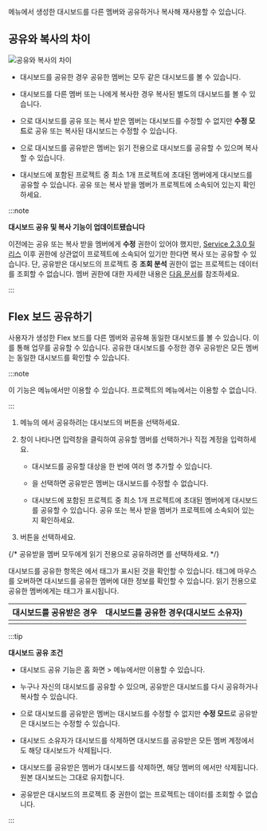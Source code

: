 <Cmdname sid="integratedFlexboard" className="uitext" /> 메뉴에서 생성한 대시보드를 다른 멤버와 공유하거나 복사해 재사용할 수 있습니다.

## 공유와 복사의 차이

![공유와 복사의 차이](/img/flexboard-compare-sharing-copy.png)

* 대시보드를 공유한 경우 공유한 멤버는 모두 같은 대시보드를 볼 수 있습니다.

* 대시보드를 다른 멤버 또는 나에게 복사한 경우 복사된 별도의 대시보드를 볼 수 있습니다.

* <Cmdname sid="read_only" className="uitext" />으로 대시보드를 공유 또는 복사 받은 멤버는 대시보드를 수정할 수 없지만 <b>수정 모드</b>로 공유 또는 복사된 대시보드는 수정할 수 있습니다.

* <Cmdname sid="read_only" className="uitext" />으로 대시보드를 공유받은 멤버는 읽기 전용으로 대시보드를 공유할 수 있으며 복사할 수 있습니다.

* 대시보드에 포함된 프로젝트 중 최소 1개 프로젝트에 초대된 멤버에게 대시보드를 공유할 수 있습니다. 공유 또는 복사 받을 멤버가 프로젝트에 소속되어 있는지 확인하세요.

  <ImgLang img='flexboard-check-projects.png' desc='대시보드 목록' />

:::note

**대시보드 공유 및 복사 기능이 업데이트됐습니다**

이전에는 공유 또는 복사 받을 멤버에게 **수정** 권한이 있어야 했지만, [Service 2.3.0 릴리스](../release-notes/service/service-2_3_x) 이후 권한에 상관없이 프로젝트에 소속되어 있기만 한다면 복사 또는 공유할 수 있습니다. 단, 공유받은 대시보드의 프로젝트 중 **조회 분석** 권한이 없는 프로젝트는 데이터를 조회할 수 없습니다. 멤버 권한에 대한 자세한 내용은 [다음 문서](../project/project-structure#member-auth)를 참조하세요.

:::


## Flex 보드 공유하기

사용자가 생성한 Flex 보드를 다른 멤버와 공유해 동일한 대시보드를 볼 수 있습니다. 이를 통해 업무를 공유할 수 있습니다. 공유한 대시보드를 수정한 경우 공유받은 모든 멤버는 동일한 대시보드를 확인할 수 있습니다. 

:::note

이 기능은 <Cmdname sid="integratedFlexboard" className="uitext" /> 메뉴에서만 이용할 수 있습니다. 프로젝트의 <Cmdname sid="flexboard" className="uitext" /> 메뉴에서는 이용할 수 없습니다.

:::

1. <Cmdname sid="integratedFlexboard" className="uitext" /> 메뉴의 <Cmdname sid="dashboard_list" className="uitext" />에서 공유하려는 대시보드의 <LinkImage img="ico-flexboard-share.svg" className="ico" /> 버튼을 선택하세요.

    <ImgLang img="flexboard-share-01.png" desc="Flex 보드 공유" />

1. <Cmdname sid="share_dashboard" className="uitext" /> 창이 나타나면 입력창을 클릭하여 공유할 멤버를 선택하거나 직접 계정을 입력하세요. 

    <ImgLang img="flexboard-share-02.png" desc="Flex 보드 공유" />

    * 대시보드를 공유할 대상을 한 번에 여러 명 추가할 수 있습니다.

    * <Cmdname sid="read_only" className="uitext" />을 선택하면 공유받은 멤버는 대시보드를 수정할 수 없습니다.

    * 대시보드에 포함된 프로젝트 중 최소 1개 프로젝트에 초대된 멤버에게 대시보드를 공유할 수 있습니다. 공유 또는 복사 받을 멤버가 프로젝트에 소속되어 있는지 확인하세요.

1. <Cmdname sid="BTN09441" className="uitext" /> 버튼을 선택하세요.

{/* 공유받을 멤버 모두에게 읽기 전용으로 공유하려면 <Cmdname sid="ITM07634" className="uitext" />를 선택하세요. */}

대시보드를 공유한 항목은 <Cmdname sid="dashboard_list" className="uitext" />에서 <Cmdname sid="shared" className="uitext" /> 태그가 표시된 것을 확인할 수 있습니다. <Cmdname sid="shared" className="uitext" /> 태그에 마우스를 오버하면 대시보드를 공유한 멤버에 대한 정보를 확인할 수 있습니다. 읽기 전용으로 공유한 멤버에게는 <Cmdname sid="read_only" className="uitext" /> 태그가 표시됩니다.

| 대시보드를 공유받은 경우 | 대시보드를 공유한 경우(대시보드 소유자)
| -- | -- |
| <ImgLang img="flexboard-share-04.png" desc="Flex 보드 공유" /> | <ImgLang img="flexboard-share-05.png" desc="Flex 보드 공유" /> |

:::tip

**대시보드 공유 조건**

* 대시보드 공유 기능은 홈 화면 &gt; <Cmdname sid="integratedFlexboard" className="uitext" /> 메뉴에서만 이용할 수 있습니다.

* 누구나 자신의 대시보드를 공유할 수 있으며, 공유받은 대시보드를 다시 공유하거나 복사할 수 있습니다.

* <Cmdname sid="read_only" className="uitext" />으로 대시보드를 공유받은 멤버는 대시보드를 수정할 수 없지만 <b>수정 모드</b>로 공유받은 대시보드는 수정할 수 있습니다.

* 대시보드 소유자가 대시보드를 삭제하면 대시보드를 공유받은 모든 멤버 계정에서도 해당 대시보드가 삭제됩니다.

* 대시보드를 공유받은 멤버가 대시보드를 삭제하면, 해당 멤버의 <Cmdname sid="dashboard_list" className="uitext" />에서만 삭제됩니다. 원본 대시보드는 그대로 유지합니다.

* 공유받은 대시보드의 프로젝트 중 <Cmdname sid="view_and_analysis" className="b600" /> 권한이 없는 프로젝트는 데이터를 조회할 수 없습니다.

:::